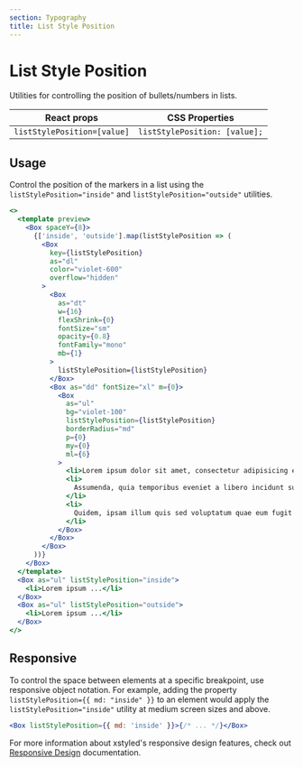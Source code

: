 ```yaml
---
section: Typography
title: List Style Position
---
```


# List Style Position

Utilities for controlling the position of bullets/numbers in lists.

| React props                 | CSS Properties                |
| --------------------------- | ----------------------------- |
| `listStylePosition=[value]` | `listStylePosition: [value];` |

## Usage

Control the position of the markers in a list using the `listStylePosition="inside"` and `listStylePosition="outside"` utilities.

```jsx preview
<>
  <template preview>
    <Box spaceY={8}>
      {['inside', 'outside'].map(listStylePosition => (
        <Box
          key={listStylePosition}
          as="dl"
          color="violet-600"
          overflow="hidden"
        >
          <Box
            as="dt"
            w={16}
            flexShrink={0}
            fontSize="sm"
            opacity={0.8}
            fontFamily="mono"
            mb={1}
          >
            listStylePosition={listStylePosition}
          </Box>
          <Box as="dd" fontSize="xl" m={0}>
            <Box
              as="ul"
              bg="violet-100"
              listStylePosition={listStylePosition}
              borderRadius="md"
              p={0}
              my={0}
              ml={6}
            >
              <li>Lorem ipsum dolor sit amet, consectetur adipisicing elit</li>
              <li>
                Assumenda, quia temporibus eveniet a libero incidunt suscipit
              </li>
              <li>
                Quidem, ipsam illum quis sed voluptatum quae eum fugit earum
              </li>
            </Box>
          </Box>
        </Box>
      ))}
    </Box>
  </template>
  <Box as="ul" listStylePosition="inside">
    <li>Lorem ipsum ...</li>
  </Box>
  <Box as="ul" listStylePosition="outside">
    <li>Lorem ipsum ...</li>
  </Box>
</>
```

## Responsive

To control the space between elements at a specific breakpoint, use responsive object notation. For example, adding the property `listStylePosition={{ md: "inside" }}` to an element would apply the `listStylePosition="inside"` utility at medium screen sizes and above.

```jsx
<Box listStylePosition={{ md: 'inside' }}>{/* ... */}</Box>
```

For more information about xstyled's responsive design features, check out [Responsive Design](@TODO-link) documentation.
